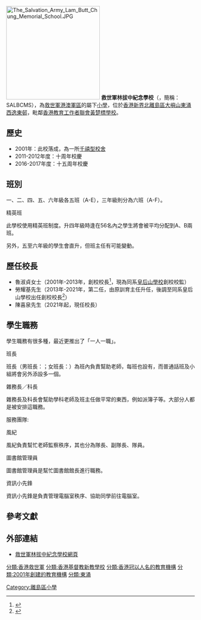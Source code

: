 {{Expand|time=2012-01-08}}
{{Infobox School
| name           = 救世軍林拔中紀念學校
| other_name     = The Salvation Army Lam Butt Chung Memorial School
| image          = [[File:West_of_The_Salvation_Army_Lam_Butt_Chung_Memorial_School.jpg|280px]]<BR>救世軍林拔中紀念學校西面
| logo           = 
| motto          = 誠信愛勤
| established    = 2000年
| type           = 小學
| language       = [[粵語|粵語]]、[[普通話|普通話]]、[[英語|英語]]
| religion       = [[基督教|基督教]]
| affiliation    = [[救世軍港澳軍區|救世軍港澳軍區]]
| district       = [[離島區|離島區]]
| grades         = 6
| founder        = 林拔中
| superintendent = 鄭啟員博士
| principal      = 陳喜泉先生
| vice_principal = 夏敏儀女士
| dean           = 
| college        = 
| house          = 
| su             =
| sc             =
| cs             =
| cc             =
| faculty        = 53
| staff          = 
| students       = 約800人
| area           = 
| athletics      = 
| conference     = 
| tree           =
| colors         = 
| mascot         = 
| magazine       = 校刊
| free_label     = 
| free_text      = 
| free_label2    = 
| free_text2     = 
| free_label3    = 
| free_text3     = 
| free_label4    = 
| free_text4     = 
| free_label5    = 
| free_text5     = 
| address        = [[離島區|離島區]][[大嶼山|大嶼山]][[東涌_(香港)|東涌西]][[逸東邨|逸東邨]][[逸東街|逸東街]]8號
| website        = [http://www.salbcms.edu.hk salbcms.edu.hk]
}}
[[File:The_Salvation_Army_Lam_Butt_Chung_Memorial_School.JPG|250px]]
'''救世軍林拔中紀念學校'''（{{lang-en|The Salvation Army Lam Butt Chung Memorial School}}，簡稱：SALBCMS），為[[救世軍港澳軍區|救世軍港澳軍區]]的屬下[[小學|小學]]，位於[[香港|香港]][[新界|新界北]][[離島區|離島區]][[大嶼山|大嶼山]][[東涌_(香港)|東涌西]][[逸東邨|逸東邨]]，毗鄰[[香港教育工作者聯會黃楚標學校|香港教育工作者聯會黃楚標學校]]。

==歷史==
*2001年：此校落成，為一所[[千禧校舍|千禧型校舍]]
*2011-2012年度：十周年校慶
*2016-2017年度：十五周年校慶

==班別==
一、二、四、五、六年級各五班（A-E），三年級則分為六班（A-F）。

; 精英班
此學校使用精英班制度。升四年級時逢在56名內之學生將會被平均分配到A、B兩班。

另外，五至六年級的學生會直升，但班主任有可能變動。

==歷任校長==
*魯淑貞女士（2001年-2013年，創校校長<ref>{{Cite web |url=http://www.hksda.org.hk/pri_member.htm |title=香港學界舞蹈協會-小學會員名單（截至2005年5月止） |access-date=2021-11-08 |archive-date=2016-09-05 |archive-url=https://web.archive.org/web/20160905111105/http://www.hksda.org.hk/pri_member.htm |dead-url=no }}</ref>，現為同系[[救世軍中原慈善基金皇后山學校|皇后山學校]]創校校監）
*勞耀基先生（2013年-2021年，第二任，由原訓育主任升任，後調至同系皇后山學校出任創校校長<ref>{{cite journal |title=以人為本 全人教育澤社群 |journal=軍信 |year=2021 |volume=2021年 |issue=7月-8月 |language=zh-hant,en}}</ref>）
*陳喜泉先生（2021年起，現任校長）

==學生職務==
學生職務有很多種，最近更推出了「一人一職」。

; 班長
班長（男班長：{{lang-en|Monitor}}；女班長：{{lang-en|Monitress}}）為班內負責幫助老師，每班也設有，而普通話班及小組將會另外添設多一個。

; 雜務長／科長
雜務長及科長會幫助學科老師及班主任做平常的東西，例如派簿子等。大部分人都是被安排這職務。

服務團隊:

; 風紀
風紀負責幫忙老師監察秩序，其也分為隊長、副隊長、隊員。

; 圖書館管理員
圖書館管理員是幫忙圖書館館長進行職務。

; 資訊小先鋒
資訊小先鋒是負責管理電腦室秩序、協助同學前往電腦室。

== 參考文獻 ==
{{reflist}}

== 外部連結 ==
*[http://www.salbcms.edu.hk 救世軍林拔中紀念學校網頁] {{Wayback|url=http://www.salbcms.edu.hk/ |date=20130529070043 }}
{{香港救世軍學校}}

[[分類:香港救世軍|分類:香港救世軍]]
[[分類:香港基督教新教學校|分類:香港基督教新教學校]]
[[分類:香港冠以人名的教育機構|分類:香港冠以人名的教育機構]]
[[分類:2001年創建的教育機構|分類:2001年創建的教育機構]]
[[Category:離島區小學|Category:離島區小學]]
[[分類:東涌|分類:東涌]]
